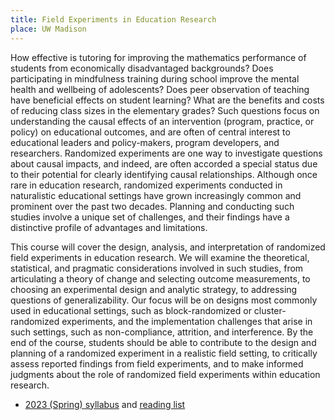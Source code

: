 ```yaml
---
title: Field Experiments in Education Research
place: UW Madison
---
```


How effective is tutoring for improving the mathematics performance of students from economically disadvantaged backgrounds? Does participating in mindfulness training during school improve the mental health and wellbeing of adolescents? Does peer observation of teaching have beneficial effects on student learning? What are the benefits and costs of reducing class sizes in the elementary grades? Such questions focus on understanding the causal effects of an intervention (program, practice, or policy) on educational outcomes, and are often of central interest to educational leaders and policy-makers, program developers, and researchers. Randomized experiments are one way to investigate questions about causal impacts, and indeed, are often accorded a special status due to their potential for clearly identifying causal relationships. Although once rare in education research, randomized experiments conducted in naturalistic educational settings have grown increasingly common and prominent over the past two decades. Planning and conducting such studies involve a unique set of challenges, and their findings have a distinctive profile of advantages and limitations. 

This course will cover the design, analysis, and interpretation of randomized field experiments in education research. We will examine the theoretical, statistical, and pragmatic considerations involved in such studies, from articulating a theory of change and selecting outcome measurements, to choosing an experimental design and analytic strategy, to addressing questions of generalizability. Our focus will be on designs most commonly used in educational settings, such as block-randomized or cluster-randomized experiments, and the implementation challenges that arise in such settings, such as non-compliance, attrition, and interference. By the end of the course, students should be able to contribute to the design and planning of a randomized experiment in a realistic field setting, to critically assess reported findings from field experiments, and to make informed judgments about the role of randomized field experiments within education research.


- [2023 (Spring) syllabus](/teaching/Field-Experiments/EDPSYCH-711-021-Field-Experiments-2023-Spring-syllabus.pdf) and [reading list](/teaching/Field-Experiments/EDPSYCH-711-021-Field-Experiments-2023-Spring-reading-list.pdf)

